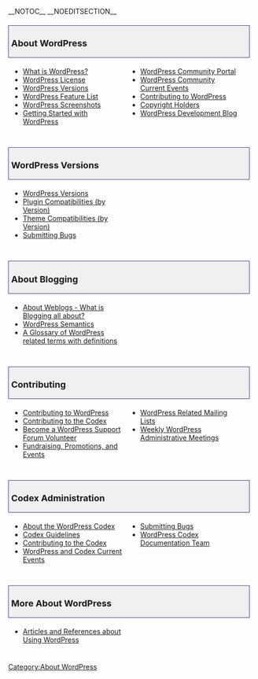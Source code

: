 {{Languages|
{{en|About WordPress}}
{{de|Über WordPress}}
{{es|Sobre WordPress}}
{{fax|درباره_وردپرس}}
{{ko|About WordPress}}
{{pt-br|Sobre o WordPress}}
{{th|About WordPress}}
{{zh-tw|關於 WordPress}}
}}

__NOTOC__ __NOEDITSECTION__
<div style="width:95%; font-size: 110%; text-decoration:none; padding: 0px 5px; margin: 20px 0px 5px; background-color: #f0f0f0; border: 1px solid darkslateblue">
===About WordPress===
</div>
<div style="width: 45%; margin:0px 6px; float:left">
*[[WordPress| What is WordPress?]]
*[[License| WordPress License]]
*[[WordPress Versions]]
*[[WordPress Features|WordPress Feature List]]
*[[WordPress Screenshots]]
*[[Getting Started with WordPress]]
</div>
<div style="width: 45%; margin:0px 6px; float:left; display: inline">
*[[Codex:Community_Portal|WordPress Community Portal]]
*[[Current_events|WordPress Community Current Events]]
*[[Contributing to WordPress]]
*[[Copyright Holders]]
* [http://wordpress.org/development/ WordPress Development Blog]
</div>
<div style="clear:both; height:10px">
</div>

<div style="width:95%; font-size: 110%; text-decoration:none; padding: 0px 5px; margin: 20px 0px 5px; background-color: #f0f0f0; border: 1px solid darkslateblue">
===WordPress Versions===
</div>
<div style="width: 45%; margin:0px 6px; float:left">
*[[WordPress Versions|WordPress Versions]]
*[[Plugins/Plugin_Compatibility|Plugin Compatibilities (by Version)]]
*[[Themes/Theme_Compatibility/|Theme Compatibilities (by Version)]]
*[[Submitting Bugs]]
</div>
<div style="clear:both; height:10px">
</div>

<div style="width:95%; font-size: 110%; text-decoration:none; padding: 0px 5px; margin: 20px 0px 5px; background-color: #f0f0f0; border: 1px solid darkslateblue">
===About Blogging===
</div>
<div style="width: 45%; margin:0px 6px; float:left">
*[[Introduction to Blogging| About Weblogs - What is Blogging all about?]]
*[[WordPress Semantics]]
*[[Glossary| A Glossary of WordPress related terms with definitions]]
</div>
<div style="clear:both; height:10px">
</div>

<div style="width:95%; font-size: 110%; text-decoration:none; padding: 0px 5px; margin: 20px 0px 5px; background-color: #f0f0f0; border: 1px solid darkslateblue">
===Contributing===
</div>
<div style="width: 45%; margin:0px 6px; float:left">
*[[Contributing to WordPress]]
*[[Codex:Contributing|Contributing to the Codex]]
*[[Support_Forum_Volunteers|Become a WordPress Support Forum Volunteer]]
*[[Fundraising and Promotions|Fundraising, Promotions, and Events]]
</div>
<div style="width: 45%; margin:0px 6px; float:left; display: inline">
*[[Mailing_Lists| WordPress Related Mailing Lists]]
*[[IRC Meetups|Weekly WordPress Administrative Meetings]]
</div>
<div style="clear:both; height:10px">
</div>

<div style="width:95%; font-size: 110%; text-decoration:none; padding: 0px 5px; margin: 20px 0px 5px; background-color: #f0f0f0; border: 1px solid darkslateblue">
===Codex Administration===
</div>
<div style="width: 45%; margin:0px 6px; float:left">
* [[Codex:About|About the WordPress Codex]]
*[[Codex:Guidelines|Codex Guidelines]]
*[[Codex:Contributing|Contributing to the Codex]]
*[[Current events|WordPress and Codex Current Events]]
</div>
<div style="width: 45%; margin:0px 6px; float:left; display: inline">
*[[Submitting Bugs]]
*[[Documentation team|WordPress Codex Documentation Team]]
</div>
<div style="clear:both; height:10px">
</div>

<div style="width:95%; font-size: 110%; text-decoration:none; padding: 0px 5px; margin: 20px 0px 5px; background-color: #f0f0f0; border: 1px solid darkslateblue">
===More About WordPress===
</div>
<div style="width: 45%; margin:0px 6px; float:left">
*[[Technical Articles|Articles and References about Using WordPress]]
</div>
<div style="clear:both; height:10px">
</div>

{{toclist}}

[[Category:About WordPress]]